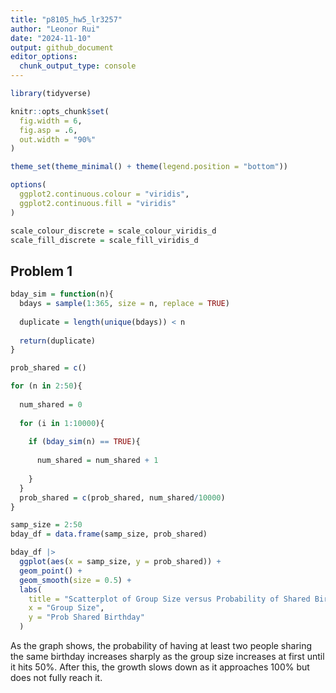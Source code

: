 ```yaml
---
title: "p8105_hw5_lr3257"
author: "Leonor Rui"
date: "2024-11-10"
output: github_document
editor_options: 
  chunk_output_type: console
---
```


```r
library(tidyverse)

knitr::opts_chunk$set(
  fig.width = 6,
  fig.asp = .6,
  out.width = "90%"
)

theme_set(theme_minimal() + theme(legend.position = "bottom"))

options(
  ggplot2.continuous.colour = "viridis",
  ggplot2.continuous.fill = "viridis"
)

scale_colour_discrete = scale_colour_viridis_d
scale_fill_discrete = scale_fill_viridis_d
```

## Problem 1

```r
bday_sim = function(n){
  bdays = sample(1:365, size = n, replace = TRUE)
  
  duplicate = length(unique(bdays)) < n 
  
  return(duplicate)
}
```

```r
prob_shared = c()

for (n in 2:50){
  
  num_shared = 0
  
  for (i in 1:10000){
    
    if (bday_sim(n) == TRUE){
      
      num_shared = num_shared + 1
      
    }
  }
  prob_shared = c(prob_shared, num_shared/10000)
}
```

```r
samp_size = 2:50
bday_df = data.frame(samp_size, prob_shared)

bday_df |>
  ggplot(aes(x = samp_size, y = prob_shared)) +
  geom_point() + 
  geom_smooth(size = 0.5) +
  labs(
    title = "Scatterplot of Group Size versus Probability of Shared Birthdays",
    x = "Group Size", 
    y = "Prob Shared Birthday"
  )
```

As the graph shows, the probability of having at least two people sharing the same birthday increases sharply as the group size increases at first until it hits 50%. After this, the growth slows down as it approaches 100% but does not fully reach it. 












